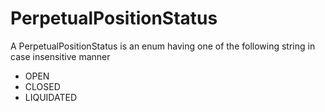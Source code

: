 # PerpetualPositionStatus

A PerpetualPositionStatus is an enum having one of the following string in case insensitive manner

- OPEN
- CLOSED
- LIQUIDATED
